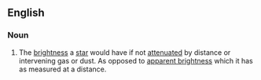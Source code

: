 ==English==

===Noun===
{{en-noun|sg=[[intrinsic]] [[brightness]]|intrinsic brightnesses}}
{{wikipedia}}

#The [[brightness]] a [[star]] would have if not [[attenuated]] by distance or intervening gas or dust.  As opposed to [[apparent brightness]] which it has as measured at a distance.